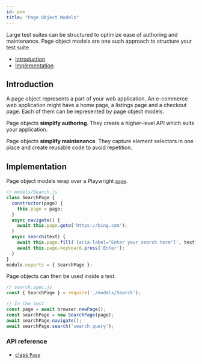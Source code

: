 ```yaml
---
id: pom
title: "Page Object Models"
---
```


Large test suites can be structured to optimize ease of authoring and maintenance.
Page object models are one such approach to structure your test suite.

<!-- GEN:toc-top-level -->
- [Introduction](#introduction)
- [Implementation](#implementation)
<!-- GEN:stop -->

## Introduction
A page object represents a part of your web application. An e-commerce web
application might have a home page, a listings page and a checkout page. Each of
them can be represented by page object models.

Page objects **simplify authoring**. They create a higher-level API which suits
your application.

Page objects **simplify maintenance**. They capture element selectors in one place
and create reusable code to avoid repetition.

## Implementation
Page object models wrap over a Playwright [`page`](./api/class-page.mdx#class-page).

```js
// models/Search.js
class SearchPage {
  constructor(page) {
    this.page = page;
  }
  async navigate() {
    await this.page.goto('https://bing.com');
  }
  async search(text) {
    await this.page.fill('[aria-label="Enter your search term"]', text);
    await this.page.keyboard.press('Enter');
  }
}
module.exports = { SearchPage };
```

Page objects can then be used inside a test.

```js
// search.spec.js
const { SearchPage } = require('./models/Search');

// In the test
const page = await browser.newPage();
const searchPage = new SearchPage(page);
await searchPage.navigate();
await searchPage.search('search query');
```

### API reference
- [class `Page`](api/class-page.mdx)
